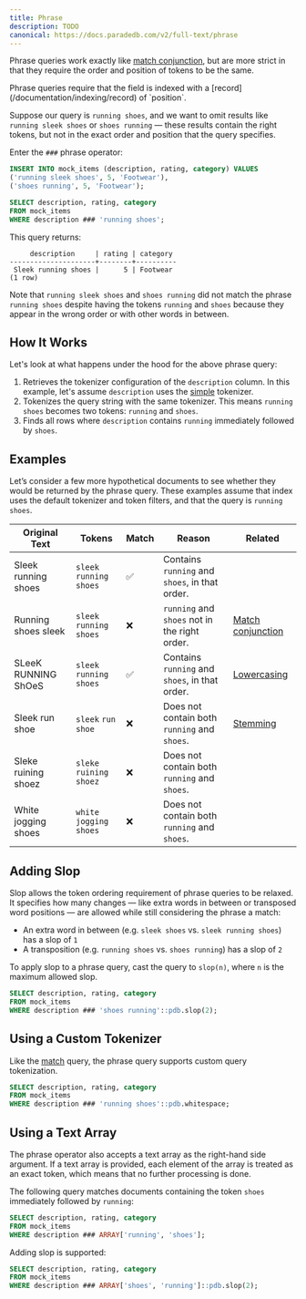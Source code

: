 ```yaml
---
title: Phrase
description: TODO
canonical: https://docs.paradedb.com/v2/full-text/phrase
---
```


Phrase queries work exactly like [match conjunction](/v2/full-text/match#match-conjunction), but are more strict in that they require the
order and position of tokens to be the same.

<Note>
  Phrase queries require that the field is indexed with a
  [record](/documentation/indexing/record) of `position`.
</Note>

Suppose our query is `running shoes`, and we want to omit results like
`running sleek shoes` or `shoes running` — these results contain the right tokens, but not in the exact order and position
that the query specifies.

Enter the `###` phrase operator:

```sql
INSERT INTO mock_items (description, rating, category) VALUES
('running sleek shoes', 5, 'Footwear'),
('shoes running', 5, 'Footwear');

SELECT description, rating, category
FROM mock_items
WHERE description ### 'running shoes';
```

This query returns:

```csv
     description     | rating | category
---------------------+--------+----------
 Sleek running shoes |      5 | Footwear
(1 row)
```

Note that `running sleek shoes` and `shoes running` did not match the phrase `running shoes` despite having the tokens `running` and
`shoes` because they appear in the wrong order or with other words in between.

## How It Works

Let's look at what happens under the hood for the above phrase query:

1. Retrieves the tokenizer configuration of the `description` column. In this example,
   let's assume `description` uses the [simple](/v2/tokenizers/available_tokenizers/simple) tokenizer.
2. Tokenizes the query string with the same tokenizer. This means `running shoes` becomes two tokens: `running` and `shoes`.
3. Finds all rows where `description` contains `running` immediately followed by `shoes`.

## Examples

Let’s consider a few more hypothetical documents to see whether they would be returned by the phrase query.
These examples assume that index uses the default tokenizer and token filters, and that the query is
`running shoes`.

| Original Text       | Tokens                    | Match | Reason                                         | Related                                                    |
| ------------------- | ------------------------- | ----- | ---------------------------------------------- | ---------------------------------------------------------- |
| Sleek running shoes | `sleek` `running` `shoes` | ✅    | Contains `running` and `shoes`, in that order. |
| Running shoes sleek | `sleek` `running` `shoes` | ❌    | `running` and `shoes` not in the right order.  | [Match conjunction](/v2/full-text/match#match-conjunction) |
| SLeeK RUNNING ShOeS | `sleek` `running` `shoes` | ✅    | Contains `running` and `shoes`, in that order. | [Lowercasing](/v2/indexing)                                |
| Sleek run shoe      | `sleek` `run` `shoe`      | ❌    | Does not contain both `running` and `shoes`.   | [Stemming](/v2/indexing)                                   |
| Sleke ruining shoez | `sleke` `ruining` `shoez` | ❌    | Does not contain both `running` and `shoes`.   |
| White jogging shoes | `white` `jogging` `shoes` | ❌    | Does not contain both `running` and `shoes`.   |

## Adding Slop

Slop allows the token ordering requirement of phrase queries to be relaxed. It specifies how many changes — like extra words in between or transposed word positions — are allowed while still considering the phrase a match:

- An extra word in between (e.g. `sleek shoes` vs. `sleek running shoes`) has a slop of `1`
- A transposition (e.g. `running shoes` vs. `shoes running`) has a slop of `2`

To apply slop to a phrase query, cast the query to `slop(n)`, where `n` is the maximum allowed slop.

```sql
SELECT description, rating, category
FROM mock_items
WHERE description ### 'shoes running'::pdb.slop(2);
```

## Using a Custom Tokenizer

Like the [match](/v2/full-text/match#custom-query-tokenization) query, the phrase query supports custom query tokenization.

```sql
SELECT description, rating, category
FROM mock_items
WHERE description ### 'running shoes'::pdb.whitespace;
```

## Using a Text Array

The phrase operator also accepts a text array as the right-hand side argument. If a text array is provided, each element of the array is treated as an exact token,
which means that no further processing is done.

The following query matches documents containing the token `shoes` immediately followed by `running`:

```sql
SELECT description, rating, category
FROM mock_items
WHERE description ### ARRAY['running', 'shoes'];
```

Adding slop is supported:

```sql
SELECT description, rating, category
FROM mock_items
WHERE description ### ARRAY['shoes', 'running']::pdb.slop(2);
```
